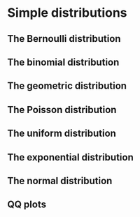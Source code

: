# Simple distributions {#simple}

## The Bernoulli distribution

## The binomial distribution {#binomial}

## The geometric distribution

## The Poisson distribution

## The uniform distribution

## The exponential distribution

## The normal distribution {#normal}

## QQ plots